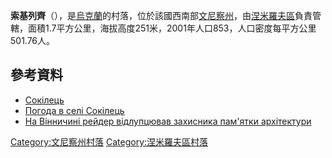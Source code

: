 {{coord|48|52|19|N|28|43|17|E|scale:30000|display=title}}

'''索基列齊'''（{{lang-uk|Сокілець}}），是[[烏克蘭|烏克蘭]]的村落，位於該國西南部[[文尼察州|文尼察州]]，由[[涅米羅夫區|涅米羅夫區]]負責管轄，面積1.7平方公里，海拔高度251米，2001年人口853，人口密度每平方公里501.76人。

==參考資料==
* [http://w1.c1.rada.gov.ua/pls/z7503/A005?rf7571=2602 Сокілець]
* [http://weather.in.ua/ua/vinnickaja/24368 Погода в селі Сокілець] {{Wayback|url=http://weather.in.ua/ua/vinnickaja/24368 |date=20111220141822 }}
* [https://web.archive.org/web/20160310154208/http://www.maidan.org.ua/static/news/2011/1298020066.html На Вінничині рейдер відлупцював захисника пам'ятки архітектури]

[[Category:文尼察州村落|Category:文尼察州村落]]
[[Category:涅米羅夫區村落|Category:涅米羅夫區村落]]


{{Vinnytsia-geo-stub}}